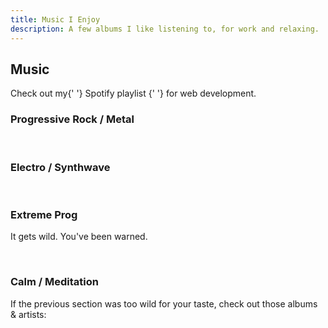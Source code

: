 ```yaml
---
title: Music I Enjoy
description: A few albums I like listening to, for work and relaxing.
---
```



## Music

<Note status="success" icon={FiVolume2}>
  Check out my{' '}
  <OutgoingLink
    href="https://open.spotify.com/playlist/09JVRjAbg8ETlHWznfVOQf?si=F9Vksg9aQp2D7q5MbecMqw"
    textDecoration="underline"
  >
    Spotify playlist
  </OutgoingLink>{' '}
  for web development.
</Note>

### Progressive Rock / Metal

<WideContainer>
  <SimpleGrid
    columns={[1, 2, 3]}
    spacingX={4}
    spacingY={8}
    justifyContent="center"
  >
    <SpotifyAlbum
      {...require('spotify:album:3RBULTZJ97bvVzZLpxcB0j')} // The Mountain - Haken
    />
    <SpotifyAlbum
      {...require('spotify:album:1PhYHO7Pva9e1YQY5GQ8zx')} // Vector - Haken
    />
    <SpotifyAlbum
      {...require('spotify:album:1i6DTKXsonvhHZYdLhIbk1')} // Virus - Haken
    />
    <SpotifyAlbum
      {...require('spotify:album:4WA0COIl14e6amUlwz89pN')} // Epicloud - Devin Townsend Project
    />
    <SpotifyAlbum
      {...require('spotify:album:37cVlKDwp4lcIqb3Bwv4et')} // Casualties of Cool - Devin Townsend
    />
    <SpotifyAlbum
      {...require('spotify:album:7MPJRyMFbWbgezRP2Pj4TZ')} // Empath - Devin Townsend
    />
    <SpotifyAlbum
      {...require('spotify:album:6gwHddBxh92zNI459I2PPD')} // Ziltoid Live - Devin Townsend Project
      name="Ziltoid Live"
    />
    <SpotifyAlbum
      {...require('spotify:album:1Zisq1gECqPQtxvny6AUXP')} // Much Against Everyone's Advice - Soulwax
    />
    <SpotifyAlbum
      {...require('spotify:album:6oAU1ajSCbepPdsQVUfsbj')} // Any Minute Now - Soulwax
    />
    <SpotifyAlbum
      {...require('spotify:album:2opFAZPTe5dgHgNnDO2Ak4')} // The Further Side - Nova Collective
    />
    <SpotifyAlbum
      {...require('spotify:album:4K8bxkPDa5HENw0TK7WxJh')} // Superunknown - Soundgarden
      name="Superunknown"
    />
    <SpotifyAlbum
      {...require('spotify:album:78guAsers0klWl6RwzgDLd')} // Audioslave
    />
    <SpotifyAlbum
      {...require('spotify:album:3psPvfJX0dMn05RK7fqcIL')}
      name="Insurgentes"
    />
    <SpotifyAlbum
      {...require('spotify:album:2xJFvV7JzoYYMere5rqjVf')}
      name="The Raven That Refused to Sing"
    />
    <SpotifyAlbum
      {...require('spotify:album:6P7vL4vGgyrD7q9VR9BcnV')} // Hand Cannot Erase
    />
  </SimpleGrid>
</WideContainer>

<br />

### Electro / Synthwave

<WideContainer>
  <SimpleGrid
    columns={[1, 2, 3]}
    spacingX={4}
    spacingY={8}
    justifyContent="center"
  >
    <SpotifyAlbum
      {...require('spotify:album:5kU3Q43bmLdARkMOCOLNkB')} // Igneous - Polynation
    />
    <SpotifyAlbum
      {...require('spotify:album:0io5pe55YRCTVqEjwlOBdN')} // Trilogy - Carpenter Brut
    />
    <SpotifyAlbum
      {...require('spotify:album:0GzBfwarPFhAdfLNHfgaRT')} // Dangerous Days
    />
    <SpotifyAlbum
      {...require('spotify:album:6nj966rHe5ui3JKwqh8a32')} // Kid Velo - Rival Consoles
    />
    <SpotifyAlbum
      {...require('spotify:album:5ftdUoPzoh1y5bIroXw68G')} // Nite Versions - Soulwax
    />
  </SimpleGrid>
</WideContainer>

<br />

### Extreme Prog

It gets wild. You've been warned.

<WideContainer>
  <SimpleGrid
    columns={[1, 2, 3]}
    spacingX={4}
    spacingY={8}
    justifyContent="center"
  >
    <SpotifyAlbum
      {...require('spotify:album:2iuftfHy8BAyG4ePAB7xcY')} // Rococo Holocaust - Pryapisme
    />
    <SpotifyAlbum
      {...require('spotify:album:7Glnx0Uhu8f7QdKRKx6nlN')} // Hyperblast Super Collider - Pryapisme
    />
    <SpotifyAlbum
      {...require('spotify:album:3HNzOyPbz5vPvUie7lI97X')} // Brute Force - The Algorithm
    />
    <SpotifyAlbum
      {...require('spotify:album:2wPyt8oSnSAXsuYeQMzTzq')} // Polymorphic Code - The Algorithm
    />
    <SpotifyAlbum
      {...require('spotify:album:6ceOYvxgsFYpTPgdgYgnie')} // Tea Time for Punks - Morglbl
    />
  </SimpleGrid>
</WideContainer>

<br />

### Calm / Meditation

If the previous section was too wild for your taste, check out those albums & artists:

<WideContainer>
  <SimpleGrid
    columns={[1, 2, 3]}
    spacingX={4}
    spacingY={8}
    justifyContent="center"
  >
    <SpotifyAlbum
      {...require('spotify:album:4Aumawi2PZuCxo10dQc3vn')} // Passage - Ulrich Schnauss
    />
    <SpotifyAlbum
      {...require('spotify:album:582EKMkWdR5wmroAm9NqfE')} // Contact Note - Jon Hopkins
    />
    <SpotifyAlbum
      {...require('spotify:album:1rxWlYQcH945S3jpIMYR35')} // Immunity - Jon Hopkins
    />
  </SimpleGrid>
</WideContainer>

